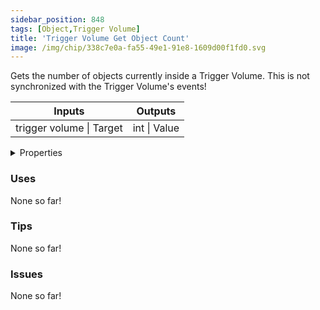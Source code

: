 ```yaml
---
sidebar_position: 848
tags: [Object,Trigger Volume]
title: 'Trigger Volume Get Object Count'
image: /img/chip/338c7e0a-fa55-49e1-91e8-1609d00f1fd0.svg
---
```


Gets the number of objects currently inside a Trigger Volume. This is not synchronized with the Trigger Volume's events!



<IChip uuid="338c7e0a-fa55-49e1-91e8-1609d00f1fd0"/>

<table><thead><tr><th>Inputs</th><th>Outputs</th></tr></thead><tbody><tr><td>trigger volume | Target</td><td>int | Value</td></tr></tbody></table>

<details>
  <summary>Properties</summary>
  <div>
    <div>
    <table>
      <tbody>
        <tr>
          <td>Is beta required?</td>
          <td>No</td>
        </tr>
        <tr>
          <td>Is chip a trolling risk?</td>
          <td>No</td>
        </tr>
        <tr>
          <td>Is chip a role assignment risk?</td>
          <td>No</td>
        </tr>
        <tr>
          <td>Chip UUID</td>
          <td>338c7e0a-fa55-49e1-91e8-1609d00f1fd0</td>
        </tr>
        <tr>
          <td>Room availability</td>
          <td>Available everywhere</td>
        </tr>
      </tbody>
    </table>
    </div>
  </div>
</details>

### Uses

None so far!

### Tips

None so far!

### Issues

None so far!